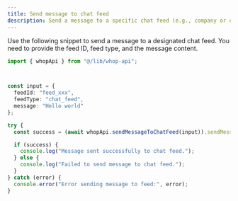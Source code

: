 ```yaml
---
title: Send message to chat feed
description: Send a message to a specific chat feed (e.g., company or experience feed).
---
```


Use the following snippet to send a message to a designated chat feed. You need to provide the feed ID, feed type, and the message content.

```typescript
import { whopApi } from "@/lib/whop-api";



const input = {
  feedId: "feed_xxx",
  feedType: "chat_feed",
  message: "Hello world"
};

try {
  const success = (await whopApi.sendMessageToChatFeed(input)).sendMessage;

  if (success) {
    console.log("Message sent successfully to chat feed.");
  } else {
    console.log("Failed to send message to chat feed.");
  }
} catch (error) {
  console.error("Error sending message to feed:", error);
}
```
